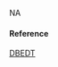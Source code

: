 NA

#### Reference

[DBEDT](http://files.hawaii.gov/dbedt/economic/reports/IO/2007_state_io_study.pdf)